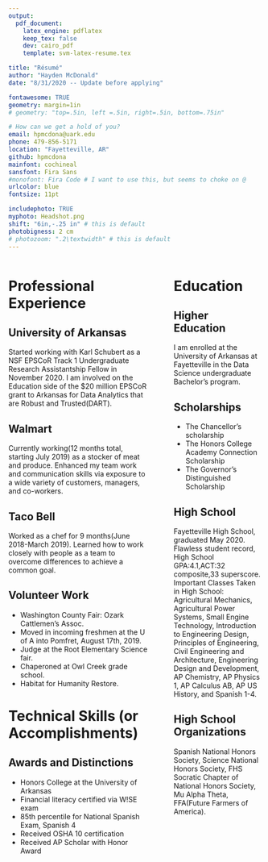 ```yaml
---
output: 
  pdf_document:
    latex_engine: pdflatex
    keep_tex: false
    dev: cairo_pdf
    template: svm-latex-resume.tex

title: "Résumé"
author: "Hayden McDonald"
date: "8/31/2020 -- Update before applying"

fontawesome: TRUE
geometry: margin=1in
# geometry: "top=.5in, left =.5in, right=.5in, bottom=.75in"

# How can we get a hold of you?
email: hpmcdona@uark.edu
phone: 479-856-5171
location: "Fayetteville, AR"
github: hpmcdona
mainfont: cochineal
sansfont: Fira Sans
#monofont: Fira Code # I want to use this, but seems to choke on @
urlcolor: blue
fontsize: 11pt

includephoto: TRUE
myphoto: Headshot.png
shift: "6in,-.25 in" # this is default
photobigness: 2 cm
# photozoom: ".2\textwidth" # this is default
---
```



<!-- Read more about Pandoc's [fenced_divs](https://pandoc.org/MANUAL.html#extension-fenced_divs) syntax -->

:::::: {.columns}
::: {.column width="60%" data-latex="{0.60\textwidth}"}

# Professional Experience

## University of Arkansas
Started working with Karl Schubert as a NSF EPSCoR Track 1 Undergraduate Research Assistantship Fellow in November 2020. I am involved on the Education side of the $20 million EPSCoR grant to Arkansas for Data Analytics that are Robust and Trusted(DART).

## Walmart
Currently working(12 months total, starting July 2019) as a stocker of meat and produce. Enhanced my team work and communication skills via exposure to a wide variety of customers, managers, and co-workers.

## Taco Bell
Worked as a chef for 9 months(June 2018-March 2019). Learned how to work closely with people as a team to overcome differences to achieve a common goal.

## Volunteer Work
- Washington County Fair: Ozark Cattlemen’s Assoc.
- Moved in incoming freshmen at the U of A into Pomfret, August 17th, 2019.
- Judge at the Root Elementary Science fair.
- Chaperoned at Owl Creek grade school.
- Habitat for Humanity Restore.

# Technical Skills (or Accomplishments)

## Awards and Distinctions
- Honors College at the University of Arkansas
- Financial literacy certified via W!SE exam
- 85th percentile for National Spanish Exam, Spanish 4
- Received OSHA 10 certification
- Received AP Scholar with Honor Award 

:::
::: {.column width="2%" data-latex="{0.02\textwidth}"}
\  
<!-- an empty div with an empty character to serve as a column sep -->
:::
:::::: {.column width="38%" data-latex="{0.38\textwidth}"}

# Education

## Higher Education
I am enrolled at the University of Arkansas at Fayetteville in the Data Science undergraduate Bachelor's program.

## Scholarships
- The Chancellor’s scholarship
- The Honors College Academy Connection Scholarship
- The Governor’s Distinguished Scholarship

## High School
Fayetteville High School, graduated May 2020.
Flawless student record,
High School GPA:4.1,ACT:32 composite,33 superscore.
Important Classes Taken in High School: Agricultural Mechanics, Agricultural Power Systems, Small Engine Technology, Introduction to Engineering Design, Principles of Engineering, Civil Engineering and Architecture, Engineering Design and Development, AP Chemistry, AP Physics 1, AP Calculus AB, AP US History, and Spanish 1-4.

## High School Organizations
Spanish National Honors Society, Science National Honors Society, FHS Socratic Chapter of National Honors Society, Mu Alpha Theta, FFA(Future Farmers of America).

:::
::::::

<!-- If you want another page, this is how you can do it... -->

<!-- \newpage

:::::: {.columns}
::: {.column width="60%" data-latex="{0.60\textwidth}"}

# Technical Skills (or Accomplishments)

## Scholarships

- The Chancellor’s scholarship
- The Honors College Academy Connection Scholarship
- The Governor’s Distinguished Scholarship

## Awards and Distinctions

- I am part of the Honors College at the University of Arkansas
- Financial literacy certified through W!SE exam
- scored 85th percentile on the National Spanish Exam for Spanish 4
- Successfully passed the OSHA 10 certification
- Received the AP Scholar with Honor Award 


:::
::: {.column width="2%" data-latex="{0.02\textwidth}"}
\


:::
:::::: {.column width="38%" data-latex="{0.38\textwidth}"}


:::
::::::

-->